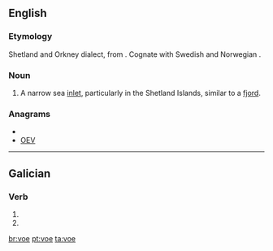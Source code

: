 ==English==

===Etymology===
Shetland and Orkney dialect, from {{etyl|non|en}} {{term|vágr|lang=non}}. Cognate with Swedish and Norwegian {{term|våg}}.

===Noun===
{{en-noun}}

# {{British}} A narrow sea [[inlet]], particularly in the Shetland Islands, similar to a [[fjord]].

===Anagrams===
* {{alphagram|eov}}
* [[OEV#English|OEV]]

----

==Galician==

===Verb===
{{gl-verb-form}}

# {{conjugation of|[[voar#Galician|voar]]||1|s|pres|sub}}
# {{conjugation of|[[voar#Galician|voar]]||3|s|pres|sub}}

[[br:voe]]
[[pt:voe]]
[[ta:voe]]